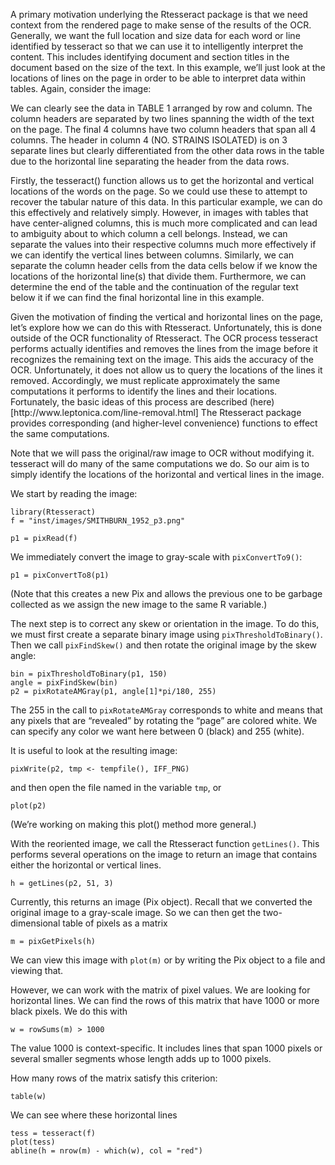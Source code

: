 

A primary motivation underlying the Rtesseract package is that we need
context from the rendered page to make sense of the results of the
OCR.  Generally, we want the full location and size data for each word
or line identified by tesseract so that we can use it to intelligently
interpret the content. This includes identifying document and section
titles in the document based on the size of the text.  In this
example, we'll just look at the locations of lines on the page in
order to be able to interpret data within tables.  Again, consider the
image:

[missing]:../images/SMITHBURN_1952_p3.png

We can clearly see the data in TABLE 1 arranged by row and column.
The column headers are separated by two lines spanning the width of the text on the page.
The final 4 columns have two column headers that span all 4 columns.
The header in column 4 (NO. STRAINS ISOLATED) is on 3 separate lines but
clearly differentiated from the other data rows in the table due to the
horizontal line separating the header from the data rows.

Firstly, the tesseract() function allows us to get the horizontal and vertical locations of the words
on the page. So we could use these to attempt to recover the tabular nature of this data.
In this particular example, we can do this effectively and relatively simply. However,
in images with tables that have center-aligned columns, this is much more complicated and can
lead to ambiguity about to which column a cell belongs.
Instead, we can separate the values into their respective columns much more effectively
if we can identify the vertical lines between columns.
Similarly, we can separate the column header  cells from the data cells below
if we know the locations of the horizontal line(s) that divide them.
Furthermore, we can determine the end of the table and the continuation
of the regular text below it if we can find the final horizontal line in this example.


Given the motivation of finding the vertical and horizontal lines on the page,
let's explore how we can do this with Rtesseract.
Unfortunately, this is done outside of the OCR functionality of Rtesseract.
The OCR process tesseract performs actually identifies and removes the lines from the
image before it recognizes the remaining text on the image. This aids the accuracy of the OCR.
Unfortunately, it does not allow us to query the locations of the lines it removed.
Accordingly, we must replicate  approximately the same computations it performs to identify the
lines and their locations.
Fortunately, the basic ideas of this process are described 
(here)[http://www.leptonica.com/line-removal.html]
The Rtesseract  package provides corresponding (and higher-level convenience) functions 
to effect the same computations.

Note that we will pass the original/raw image to OCR without modifying
it. tesseract will do many of the same computations we do.
So our aim is to simply identify the locations of the horizontal and vertical lines in the
image. 
 

We start by reading the image:
```
library(Rtesseract)
f = "inst/images/SMITHBURN_1952_p3.png"

p1 = pixRead(f)
```

We immediately convert the image to gray-scale with `pixConvertTo9()`:
```
p1 = pixConvertTo8(p1)
```
(Note that this creates a new Pix and allows the previous one to be garbage collected
as we assign the new image to the same R variable.)

The next step is to correct any skew or orientation in the image.
To do this, we must first create a separate binary image using
`pixThresholdToBinary()`.
Then we call `pixFindSkew()` and then rotate the original image
by the skew angle:
```
bin = pixThresholdToBinary(p1, 150)
angle = pixFindSkew(bin)
p2 = pixRotateAMGray(p1, angle[1]*pi/180, 255)
```
The 255 in the call to `pixRotateAMGray` corresponds to white
and means that any pixels that are "revealed" by rotating the
"page" are colored white.  We can specify any color we want here between 0 (black) and 255 (white).

It is useful to look at the resulting image:
```
pixWrite(p2, tmp <- tempfile(), IFF_PNG)
```
and then open the file named in the variable `tmp`, or
```
plot(p2)
```
(We're working on making this plot() method more general.)


With the reoriented image, we call the Rtesseract function
`getLines()`.  This performs several operations on the image
to return an image that contains either the horizontal or vertical lines.
```
h = getLines(p2, 51, 3)
```
Currently, this returns an image (Pix object).
Recall that we converted the original image to a gray-scale image.
So we can then get the two-dimensional table of pixels as a matrix
```
m = pixGetPixels(h)
```

We can view this image with `plot(m)` or
by writing the Pix object to a file and viewing that.

However, we can work with the matrix of pixel values.
We are looking for horizontal lines.
We can find the rows of this matrix that  have 1000 or more
black pixels.  We do this with
```
w = rowSums(m) > 1000
```
The value 1000 is context-specific.  It includes lines
that span 1000 pixels or several smaller segments whose length adds up to 1000 pixels.

How many rows of the matrix satisfy this criterion:
```
table(w)
```

We can see where these horizontal lines
```
tess = tesseract(f)
plot(tess)
abline(h = nrow(m) - which(w), col = "red")
```

